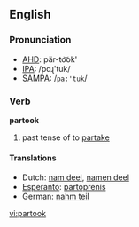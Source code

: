 ==English==
===Pronunciation===
*[[w:AHD|AHD]]: pär-to͝ok'
*[[w:IPA|IPA]]: /pɑɻ'tuk/
*[[w:SAMPA|SAMPA]]: /<tt>pa:'tuk</tt>/

===Verb===
'''partook'''

# past tense of to [[partake]]

====Translations====
*Dutch: [[nam deel]], [[namen deel]]
*[[Esperanto]]: [[partoprenis]]
*German: [[nahm teil]]

[[vi:partook]]